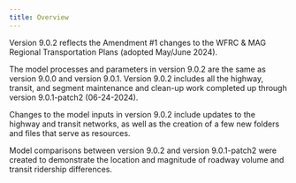 ```yaml
---
title: Overview
---
```


Version 9.0.2 reflects the Amendment #1 changes to the WFRC & MAG Regional Transportation Plans (adopted May/June 2024).

The model processes and parameters in version 9.0.2 are the same as version 9.0.0 and version 9.0.1. Version 9.0.2 includes all the highway, transit, and segment maintenance and clean-up work completed up through version 9.0.1-patch2 (06-24-2024).

Changes to the model inputs in version 9.0.2 include updates to the highway and transit networks, as well as the creation of a few new folders and files that serve as resources.

Model comparisons between version 9.0.2 and version 9.0.1-patch2 were created to demonstrate the location and magnitude of roadway volume and transit ridership differences.
